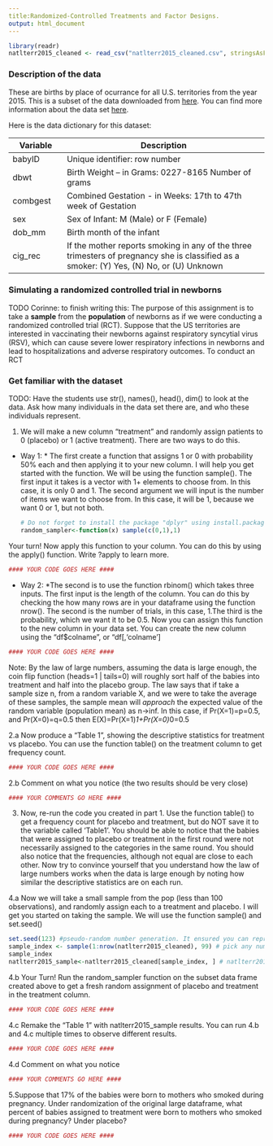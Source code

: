 ```yaml
---
title:Randomized-Controlled Treatments and Factor Designs.
output: html_document
---
```


```r
library(readr)
natlterr2015_cleaned <- read_csv("natlterr2015_cleaned.csv", stringsAsFactors=FALSE)
```
### Description of the data


These are births by place of ocurrance for all U.S. territories from the year 2015.  This is a subset of the data downloaded from [here](http://www.nber.org/data/vital-statistics-natality-data.html).
You can find more information about the data set [here](ftp://ftp.cdc.gov/pub/Health_Statistics/NCHS/Dataset_Documentation/DVS/natality/UserGuide2016.pdf).

Here is the data dictionary for this dataset:

| Variable        | Description                                                  |
|-----------------|--------------------------------------------------------------|
| babyID          | Unique identifier: row number                                |
| dbwt            | Birth Weight – in Grams: 0227-8165 Number of grams           | 
| combgest        | Combined Gestation - in Weeks: 17th to 47th week of Gestation|                
| sex             | Sex of Infant: M (Male) or F (Female)	                       |
| dob_mm          | Birth month of the infant                                    | 
| cig_rec         | If the mother reports smoking in any of the three trimesters of pregnancy she is classified as a smoker: (Y) Yes, (N) No, or (U) Unknown|


### Simulating a randomized controlled trial in newborns

TODO Corinne: to finish writing this: The purpose of this assignment is to take a **sample** from the **population** of newborns as if we were conducting a randomized controlled trial (RCT). Suppose that the US territories are interested in vaccinating their newborns against respiratory syncytial virus (RSV), which can cause severe lower respiratory infections in newborns and lead to hospitalizations and adverse respiratory outcomes. To conduct an RCT 

### Get familiar with the dataset

TODO: Have the students use str(), names(), head(), dim() to look at the data. Ask how many individuals in the data set there are, and who these individuals represent.

1. We will make a new column "treatment" and randomly assign patients to 0 (placebo) or 1 (active treatment). There are two ways to do this. 

* Way 1:
      * The first create a function that assigns 1 or 0 with probability 50% each and then applying it to your new column. I will help you get started with the function. We will be using the function sample(). The first input it takes is a vector with 1+ elements to choose from. In this case, it is only 0 and 1. The second argument we will input is the number of items we want to choose from. In this case, it will be 1, because we want 0 or 1, but not both. 
```r
# Do not forget to install the package "dplyr" using install.packages() before you try to load the library. 
random_sampler<-function(x) sample(c(0,1),1)
```

Your turn! Now apply this function to your column. You can do this by using the apply() function. Write ?apply to learn more. 
```r
#### YOUR CODE GOES HERE ####
```


* Way 2:
      *The second is to use the function rbinom() which takes three inputs. The first input is the length of the column. You can do this by checking the how many rows are in your dataframe using the function nrow(). The second is the number of trials, in this case, 1.The third is the probability, which we want it to be 0.5. Now you can assign this function to the new column in your data set. You can create the new column using the "df$colname", or "df[,'colname']
```r
#### YOUR CODE GOES HERE ####
```

Note: By the law of large numbers, assuming the data is large enough, the coin flip function (heads=1 | tails=0) will roughly sort half of the babies into treatment and half into the placebo group. The law says that if take a sample size n, from a random variable X, and we were to take the average of these samples, the sample mean will *approach* the expected value of the random variable (population mean) as n->inf. 
In this case, if Pr(X=1)=p=0.5, and Pr(X=0)=q=0.5 then E(X)=Pr(X=1)*1+Pr(X=0)*0=0.5


2.a Now produce a "Table 1", showing the descriptive statistics for treatment vs placebo. You can use the function table() on the treatment column to get frequency count. 
```r
#### YOUR CODE GOES HERE ####
```

2.b Comment on what you notice (the two results should be very close)
```r
#### YOUR COMMENTS GO HERE ####
```


3. Now, re-run the code you created in part 1. Use the function table() to get a frequency count for placebo and treatment, but do NOT save it to the variable called 'Table1'. You should be able to notice that the babies that were assigned to placebo or treatment in the first round were not necessarily assigned to the categories in the same round. You should also notice that the frequencies, although not equal are close to each other. Now try to convince yourself that you understand how the law of large numbers works when the data is large enough by noting how similar the descriptive statistics are on each run. 


4.a Now we will take a small sample from the pop (less than 100 observations), and randomly assign each to a treatment and placebo. I will get you started on taking the sample. We will use the function sample() and set.seed() 

```r
set.seed(123) #pseudo-random number generation. It ensured you can reproduce results
sample_index <- sample(1:nrow(natlterr2015_cleaned), 99) # pick any number < 100 
sample_index
natlterr2015_sample<-natlterr2015_cleaned[sample_index, ] # natlterr2015_sample is a random subset
```

4.b Your Turn! Run the random_sampler function on the subset data frame created above to get a fresh random assignment of placebo and treatment in the treatment column. 
```r
#### YOUR CODE GOES HERE ####
```

4.c Remake the "Table 1" with natlterr2015_sample results. You can run 4.b and 4.c multiple times to observe different results. 
```r
#### YOUR CODE GOES HERE ####
```

4.d Comment on what you notice
```r
#### YOUR COMMENTS GO HERE ####
```



5.Suppose that 17% of the babies were born to mothers who smoked during pregnancy. Under randomization of the original large dataframe, what percent of babies assigned to treatment were born to mothers who smoked during pregnancy? Under placebo?
```r
#### YOUR CODE GOES HERE ####
```
